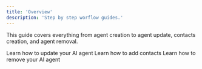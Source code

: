 ```yaml
---
title: 'Overview'
description: 'Step by step worflow guides.'
---
```


This guide covers everything from agent creation to agent update, contacts creation, and agent removal.

<CardGroup cols={2}>
  <Card
    title="Update Agent"
    icon="pen"
    href="update-agent"
  >
    Learn how to update your AI agent
  </Card>
  <Card
    title="Add Contacts"
    icon="user-plus"
    href="add-contacts"
  >
    Learn how to add contacts
  </Card>
  <Card
    title="Disable Agent"
    icon="trash"
    href="disable-agent"
  >
    Learn how to remove your AI agent
  </Card>

</CardGroup>

